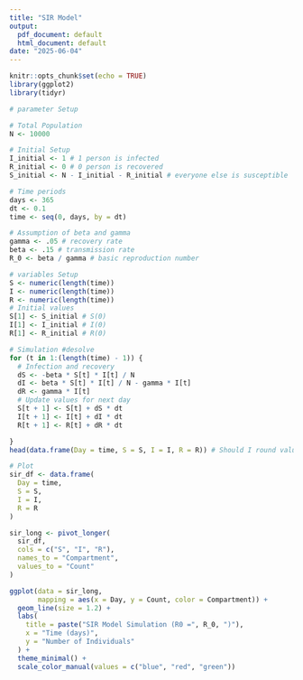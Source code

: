 ```yaml
---
title: "SIR Model"
output:
  pdf_document: default
  html_document: default
date: "2025-06-04"
---
```


```r
knitr::opts_chunk$set(echo = TRUE)
library(ggplot2)
library(tidyr)
```

```r
# parameter Setup

# Total Population 
N <- 10000

# Initial Setup
I_initial <- 1 # 1 person is infected
R_initial <- 0 # 0 person is recovered
S_initial <- N - I_initial - R_initial # everyone else is susceptible

# Time periods
days <- 365
dt <- 0.1
time <- seq(0, days, by = dt)

# Assumption of beta and gamma
gamma <- .05 # recovery rate
beta <- .15 # transmission rate
R_0 <- beta / gamma # basic reproduction number

# variables Setup
S <- numeric(length(time))
I <- numeric(length(time))
R <- numeric(length(time))
# Initial values
S[1] <- S_initial # S(0)
I[1] <- I_initial # I(0)
R[1] <- R_initial # R(0)

# Simulation #desolve
for (t in 1:(length(time) - 1)) {
  # Infection and recovery
  dS <- -beta * S[t] * I[t] / N
  dI <- beta * S[t] * I[t] / N - gamma * I[t]
  dR <- gamma * I[t]
  # Update values for next day
  S[t + 1] <- S[t] + dS * dt
  I[t + 1] <- I[t] + dI * dt
  R[t + 1] <- R[t] + dR * dt

}
head(data.frame(Day = time, S = S, I = I, R = R)) # Should I round values?

# Plot
sir_df <- data.frame(
  Day = time,
  S = S,
  I = I,
  R = R
)

sir_long <- pivot_longer(
  sir_df,
  cols = c("S", "I", "R"),
  names_to = "Compartment",
  values_to = "Count"
)

ggplot(data = sir_long, 
       mapping = aes(x = Day, y = Count, color = Compartment)) +
  geom_line(size = 1.2) +
  labs(
    title = paste("SIR Model Simulation (R0 =", R_0, ")"),
    x = "Time (days)",
    y = "Number of Individuals"
  ) +
  theme_minimal() +
  scale_color_manual(values = c("blue", "red", "green"))
```

